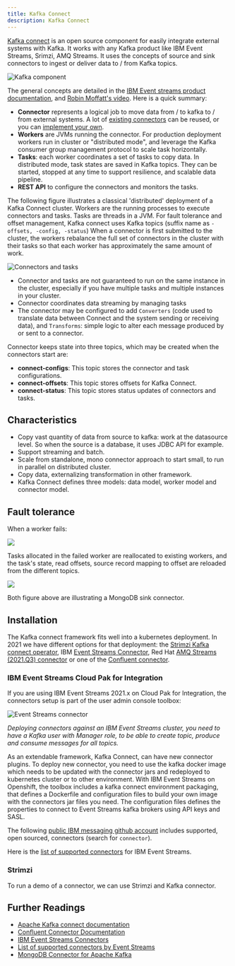 ```yaml
---
title: Kafka Connect
description: Kafka Connect
---
```


[Kafka connect](https://kafka.apache.org/documentation/#connect) is an open source component 
for easily integrate external systems with Kafka. It works with any Kafka product like IBM Event Streams, Srimzi, AMQ Streams. 
It uses the concepts of source and sink connectors to ingest or deliver data to / from  Kafka topics.

![Kafka component](../images/kafka-components.png)

The general concepts are detailed in the [IBM Event streams product documentation](https://ibm.github.io/event-streams/connecting/connectors/), and [Robin Moffatt's video](https://talks.rmoff.net/DQkDj3). Here is a quick summary:

* **Connector** represents a logical job to move data from / to kafka  to / from external systems. A lot of [existing connectors](https://ibm.github.io/event-streams/connectors/) can be reused, or you can [implement your own](https://kafka.apache.org/documentation/#connect_development).
* **Workers** are JVMs running the connector. For production deployment workers run in cluster or "distributed mode", and leverage the Kafka consumer group management protocol to scale task horizontally.
* **Tasks**: each worker coordinates a set of tasks to copy data. In distributed mode, task states are saved in Kafka topics. They can be started, stopped at any time to support resilience, and scalable data pipeline.
* **REST API** to configure the connectors and monitors the tasks.

The following figure illustrates a classical 'distributed' deployment of a Kafka Connect cluster. 
Workers are the running processes to execute connectors and tasks. Tasks are threads in a JVM. 
For fault tolerance and offset management, Kafka connect uses Kafka topics (suffix name as `-offsets, -config, -status`)
When a connector is first submitted to the cluster, the workers rebalance the full set of connectors
 in the cluster with their tasks so that each worker has approximately the same amount of work. 

![Connectors and tasks](./images/connector-tasks.png)

* Connector and tasks are not guaranteed to run on the same instance in the cluster, 
especially if you have multiple tasks and multiple instances in your cluster.
* Connector coordinates data streaming by managing tasks
* The connector may be configured to add `Converters` (code used to translate data between Connect and the system sending or receiving data), 
and `Transforms`: simple logic to alter each message produced by or sent to a connector.

Connector keeps state into three topics, which may be created when the connectors start are:

* **connect-configs**: This topic stores the connector and task configurations.
* **connect-offsets**: This topic stores offsets for Kafka Connect.
* **connect-status**: This topic stores status updates of connectors and tasks.


## Characteristics

* Copy vast quantity of data from source to kafka: work at the datasource level. So when the source is a database, it uses JDBC API for example.
* Support streaming and batch.
* Scale from standalone, mono connector approach to start small, to run in parallel on distributed cluster.
* Copy data, externalizing transformation in other framework.
* Kafka Connect defines three models: data model, worker model and connector model.

## Fault tolerance

When a worker fails: 

![](./images/fault-1.png)

Tasks allocated in the failed worker are reallocated to existing workers, and the task's state, read offsets, source record mapping to offset are reloaded from the different topics.

![](./images/fault-2.png)

Both figure above are illustrating a MongoDB sink connector.

## Installation

The  Kafka connect framework fits well into a kubernetes deployment. 
In 2021 we have different options for that deployment: the [Strimzi Kafka connect operator](https://strimzi.io/docs/0.22.0/#kafka-connect-str), 
IBM [Event Streams Connector](https://ibm.github.io/event-streams/connecting/setting-up-connectors/),
Red Hat [AMQ Streams (2021.Q3) connector](https://access.redhat.com/documentation/en-us/red_hat_amq/2021.q3/html/using_amq_streams_on_openshift/assembly-deployment-configuration-str#assembly-kafka-connect-str)
or one of the [Confluent connector](https://www.confluent.io/hub/).

### IBM Event Streams Cloud Pak for Integration

If you are using IBM Event Streams 2021.x on Cloud Pak for Integration, the connectors setup is part of the user admin console toolbox:

![Event Streams connector](../images/es-connectors.png)

*Deploying connectors against an IBM Event Streams cluster, you need to have a Kafka user with Manager role, to be able to create topic, produce and consume messages for all topics.*

As an extendable framework, Kafka Connect, can have new connector plugins. To deploy new connector, you need to use the kafka docker 
image which needs to be updated with the connector jars and redeployed to kubernetes cluster 
or to other environment. With IBM Event Streams on Openshift, the toolbox includes a 
kafka connect environment packaging, that defines a Dockerfile and configuration files 
to build your own image with the connectors jar files you need. The configuration files 
defines the properties to connect to Event Streams kafka brokers using API keys and SASL.

The following [public IBM messaging github account](https://github.com/ibm-messaging) includes 
supported, open sourced, connectors (search for `connector`).

Here is the [list of supported connectors](https://ibm.github.io/event-streams/connectors/) for IBM Event Streams.

### Strimzi

To run a demo of a connector, we can use Strimzi and Kafka connector.

## Further Readings

* [Apache Kafka connect documentation](https://kafka.apache.org/documentation/#connect)
* [Confluent Connector Documentation](https://docs.confluent.io/current/connect/index.html)
* [IBM Event Streams Connectors](https://ibm.github.io/event-streams/connecting/connectors/) 
* [List of supported connectors by Event Streams](https://ibm.github.io/event-streams/connectors/)
* [MongoDB Connector for Apache Kafka](https://github.com/mongodb/mongo-kafka)
